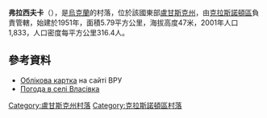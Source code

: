 <!-- 檔案不存在 [[Image:Власівка.jpg|right]] -->

'''弗拉西夫卡'''（{{lang-uk|Власівка}}），是[[烏克蘭|烏克蘭]]的村落，位於該國東部[[盧甘斯克州|盧甘斯克州]]，由[[克拉斯諾頓區|克拉斯諾頓區]]負責管轄，始建於1951年，面積5.79平方公里，海拔高度47米，2001年人口1,833，人口密度每平方公里316.4人。

{{coord|48|16|6|N|39|52|53|E|scale:100000|display=title}}

==參考資料==
* [http://w1.c1.rada.gov.ua/pls/z7502/A005?rdat1=25.10.2011&rf7571=18025 Облікова картка]{{dead link|date=2018年2月 |bot=InternetArchiveBot |fix-attempted=yes }} на сайті ВРУ
* [http://weather.in.ua/ua/lyganskaja/4165 Погода в селі Власівка] {{Wayback|url=http://weather.in.ua/ua/lyganskaja/4165 |date=20111220002734 }}

{{DEFAULTSORT:Власівка}}
[[Category:盧甘斯克州村落|Category:盧甘斯克州村落]]
[[Category:克拉斯諾頓區村落|Category:克拉斯諾頓區村落]]


{{Luhansk-geo-stub}}